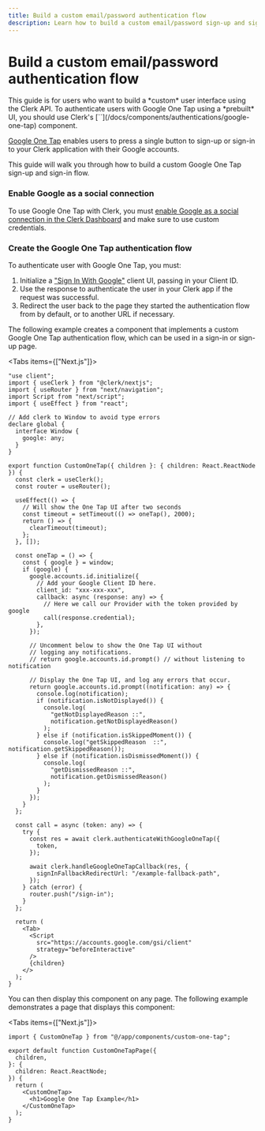 ```yaml
---
title: Build a custom email/password authentication flow
description: Learn how to build a custom email/password sign-up and sign-in flow using Clerk's API.
---
```


# Build a custom email/password authentication flow

<Callout type="danger">
  This guide is for users who want to build a *custom* user interface using the Clerk API. To authenticate users with Google One Tap using a *prebuilt* UI, you should use Clerk's [`<GoogleOneTap>`](/docs/components/authentications/google-one-tap) component.
</Callout>

[Google One Tap](https://developers.google.com/identity/gsi/web/guides/features) enables users to press a single button to sign-up or sign-in to your Clerk application with their Google accounts.

This guide will walk you through how to build a custom Google One Tap sign-up and sign-in flow.


<Steps>

### Enable Google as a social connection

To use Google One Tap with Clerk, you must [enable Google as a social connection in the Clerk Dashboard](https://clerk.com/docs/authentication/social-connections/google#configuring-google-social-connection) and make sure to use custom credentials.

### Create the Google One Tap authentication flow

To authenticate user with Google One Tap, you must:

1. Initialize a ["Sign In With Google"](https://developers.google.com/identity/gsi/web/reference/js-reference) client UI, passing in your Client ID.
2. Use the response to authenticate the user in your Clerk app if the request was successful.
3. Redirect the user back to the page they started the authentication flow from by default, or to another URL if necessary.

The following example creates a component that implements a custom Google One Tap authentication flow, which can be used in a sign-in or sign-up page.

<Tabs items={["Next.js"]}>
  <Tab>
  ```tsx filename="app/components/custom-one-tap.tsx"
  "use client";
  import { useClerk } from "@clerk/nextjs";
  import { useRouter } from "next/navigation";
  import Script from "next/script";
  import { useEffect } from "react";

  // Add clerk to Window to avoid type errors
  declare global {
    interface Window {
      google: any;
    }
  }

  export function CustomOneTap({ children }: { children: React.ReactNode }) {
    const clerk = useClerk();
    const router = useRouter();

    useEffect(() => {
      // Will show the One Tap UI after two seconds
      const timeout = setTimeout(() => oneTap(), 2000);
      return () => {
        clearTimeout(timeout);
      };
    }, []);

    const oneTap = () => {
      const { google } = window;
      if (google) {
        google.accounts.id.initialize({
          // Add your Google Client ID here.
          client_id: "xxx-xxx-xxx",
          callback: async (response: any) => {
            // Here we call our Provider with the token provided by google
            call(response.credential);
          },
        });

        // Uncomment below to show the One Tap UI without
        // logging any notifications.
        // return google.accounts.id.prompt() // without listening to notification

        // Display the One Tap UI, and log any errors that occur.
        return google.accounts.id.prompt((notification: any) => {
          console.log(notification);
          if (notification.isNotDisplayed()) {
            console.log(
              "getNotDisplayedReason ::",
              notification.getNotDisplayedReason()
            );
          } else if (notification.isSkippedMoment()) {
            console.log("getSkippedReason  ::", notification.getSkippedReason());
          } else if (notification.isDismissedMoment()) {
            console.log(
              "getDismissedReason ::",
              notification.getDismissedReason()
            );
          }
        });
      }
    };

    const call = async (token: any) => {
      try {
        const res = await clerk.authenticateWithGoogleOneTap({
          token,
        });

        await clerk.handleGoogleOneTapCallback(res, {
          signInFallbackRedirectUrl: "/example-fallback-path",
        });
      } catch (error) {
        router.push("/sign-in");
      }
    };

    return (
      <Tab>
        <Script
          src="https://accounts.google.com/gsi/client"
          strategy="beforeInteractive"
        />
        {children}
      </>
    );
  }
  ```
  </Tab>
</Tabs>

You can then display this component on any page. The following example demonstrates a page that displays this component:

<Tabs items={["Next.js"]}>
  <Tab>
  ```tsx filename="app/google-sign-in-example/page.tsx"
  import { CustomOneTap } from "@/app/components/custom-one-tap";

  export default function CustomOneTapPage({
    children,
  }: {
    children: React.ReactNode;
  }) {
    return (
      <CustomOneTap>
        <h1>Google One Tap Example</h1>
      </CustomOneTap>
    );
  }
  ```
  </Tab>
</Tabs>

</Steps>